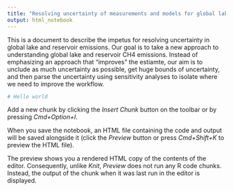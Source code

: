 ```yaml
---
title: "Resolving uncertainty of measurements and models for global lake and reservoir methane emissions"
output: html_notebook
---
```


This is a document to describe the impetus for resolving uncertainty in global lake and reservoir emissions. Our goal is to take a new approach to understanding global lake and reservoir CH4 emissions. Instead of emphasizing an approach that "improves" the estiamte, our aim is to unclude as much uncertainty as possible, get huge bounds of uncertainty, and then parse the uncertainty using sensitivity analyses to isolate where we need to improve the workflow. 





```r
# Hello world
```

Add a new chunk by clicking the *Insert Chunk* button on the toolbar or by pressing *Cmd+Option+I*.

When you save the notebook, an HTML file containing the code and output will be saved alongside it (click the *Preview* button or press *Cmd+Shift+K* to preview the HTML file). 

The preview shows you a rendered HTML copy of the contents of the editor. Consequently, unlike *Knit*, *Preview* does not run any R code chunks. Instead, the output of the chunk when it was last run in the editor is displayed.

